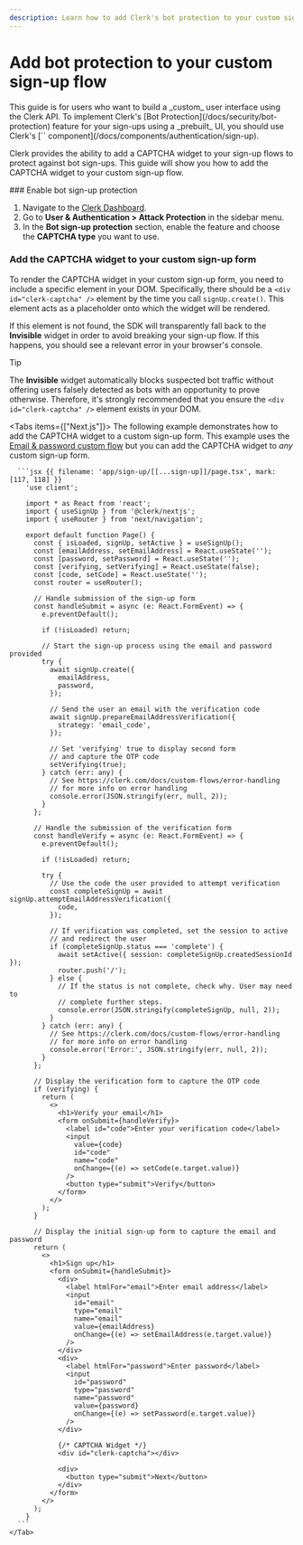 ```yaml
---
description: Learn how to add Clerk's bot protection to your custom sign-up flow.
---
```


# Add bot protection to your custom sign-up flow

<Callout type="warning">
  This guide is for users who want to build a _custom_ user interface using the Clerk API. To implement Clerk's [Bot Protection](/docs/security/bot-protection) feature for your sign-ups using a _prebuilt_ UI, you should use Clerk's [`<SignUp />` component](/docs/components/authentication/sign-up).
</Callout>

Clerk provides the ability to add a CAPTCHA widget to your sign-up flows to protect against bot sign-ups. This guide will show you how to add the CAPTCHA widget to your custom sign-up flow.

<Steps>
  ### Enable bot sign-up protection

  1. Navigate to the [Clerk Dashboard](https://dashboard.clerk.com/last-active?path=user-authentication/attack-protection).
  1. Go to **User & Authentication > Attack Protection** in the sidebar menu.
  1. In the **Bot sign-up protection** section, enable the feature and choose the **CAPTCHA type** you want to use.

  ### Add the CAPTCHA widget to your custom sign-up form

  To render the CAPTCHA widget in your custom sign-up form, you need to include a specific element in your DOM. Specifically, there should be a `<div id="clerk-captcha" />` element by the time you call `signUp.create()`. This element acts as a placeholder onto which the widget will be rendered.

  If this element is not found, the SDK will transparently fall back to the **Invisible** widget in order to avoid breaking your sign-up flow. If this happens, you should see a relevant error in your browser's console.

  > [!TIP]
  > The **Invisible** widget automatically blocks suspected bot traffic without offering users falsely detected as bots with an opportunity to prove otherwise. Therefore, it's strongly recommended that you ensure the `<div id="clerk-captcha" />` element exists in your DOM.

  <Tabs items={["Next.js"]}>
    <Tab>
      The following example demonstrates how to add the CAPTCHA widget to a custom sign-up form. This example uses the [Email & password custom flow](/docs/custom-flows/email-password) but you can add the CAPTCHA widget to _any_ custom sign-up form.

      ```jsx {{ filename: 'app/sign-up/[[...sign-up]]/page.tsx', mark: [117, 118] }}
        'use client';

        import * as React from 'react';
        import { useSignUp } from '@clerk/nextjs';
        import { useRouter } from 'next/navigation';

        export default function Page() {
          const { isLoaded, signUp, setActive } = useSignUp();
          const [emailAddress, setEmailAddress] = React.useState('');
          const [password, setPassword] = React.useState('');
          const [verifying, setVerifying] = React.useState(false);
          const [code, setCode] = React.useState('');
          const router = useRouter();

          // Handle submission of the sign-up form
          const handleSubmit = async (e: React.FormEvent) => {
            e.preventDefault();

            if (!isLoaded) return;

            // Start the sign-up process using the email and password provided
            try {
              await signUp.create({
                emailAddress,
                password,
              });

              // Send the user an email with the verification code
              await signUp.prepareEmailAddressVerification({
                strategy: 'email_code',
              });

              // Set 'verifying' true to display second form
              // and capture the OTP code
              setVerifying(true);
            } catch (err: any) {
              // See https://clerk.com/docs/custom-flows/error-handling
              // for more info on error handling
              console.error(JSON.stringify(err, null, 2));
            }
          };

          // Handle the submission of the verification form
          const handleVerify = async (e: React.FormEvent) => {
            e.preventDefault();

            if (!isLoaded) return;

            try {
              // Use the code the user provided to attempt verification
              const completeSignUp = await signUp.attemptEmailAddressVerification({
                code,
              });

              // If verification was completed, set the session to active
              // and redirect the user
              if (completeSignUp.status === 'complete') {
                await setActive({ session: completeSignUp.createdSessionId });
                router.push('/');
              } else {
                // If the status is not complete, check why. User may need to
                // complete further steps.
                console.error(JSON.stringify(completeSignUp, null, 2));
              }
            } catch (err: any) {
              // See https://clerk.com/docs/custom-flows/error-handling
              // for more info on error handling
              console.error('Error:', JSON.stringify(err, null, 2));
            }
          };

          // Display the verification form to capture the OTP code
          if (verifying) {
            return (
              <>
                <h1>Verify your email</h1>
                <form onSubmit={handleVerify}>
                  <label id="code">Enter your verification code</label>
                  <input
                    value={code}
                    id="code"
                    name="code"
                    onChange={(e) => setCode(e.target.value)}
                  />
                  <button type="submit">Verify</button>
                </form>
              </>
            );
          }

          // Display the initial sign-up form to capture the email and password
          return (
            <>
              <h1>Sign up</h1>
              <form onSubmit={handleSubmit}>
                <div>
                  <label htmlFor="email">Enter email address</label>
                  <input
                    id="email"
                    type="email"
                    name="email"
                    value={emailAddress}
                    onChange={(e) => setEmailAddress(e.target.value)}
                  />
                </div>
                <div>
                  <label htmlFor="password">Enter password</label>
                  <input
                    id="password"
                    type="password"
                    name="password"
                    value={password}
                    onChange={(e) => setPassword(e.target.value)}
                  />
                </div>

                {/* CAPTCHA Widget */}
                <div id="clerk-captcha"></div>

                <div>
                  <button type="submit">Next</button>
                </div>
              </form>
            </>
          );
        }
      ```
    </Tab>
  </Tabs>
</Steps>
